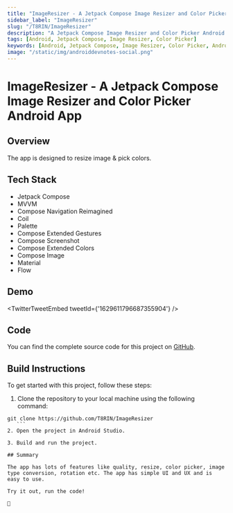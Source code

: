 ```yaml
---
title: "ImageResizer - A Jetpack Compose Image Resizer and Color Picker Android App"
sidebar_label: "ImageResizer"
slug: "/T8RIN/ImageResizer"
description: "A Jetpack Compose Image Resizer and Color Picker Android App"
tags: [Android, Jetpack Compose, Image Resizer, Color Picker]
keywords: [Android, Jetpack Compose, Image Resizer, Color Picker, Android Dev Notes]
image: "/static/img/androiddevnotes-social.png"
---
```



# ImageResizer - A Jetpack Compose Image Resizer and Color Picker Android App

## Overview

The app is designed to resize image & pick colors.

## Tech Stack

- Jetpack Compose
- MVVM
- Compose Navigation Reimagined
- Coil
- Palette
- Compose Extended Gestures
- Compose Screenshot
- Compose Extended Colors
- Compose Image
- Material
- Flow

## Demo

<TwitterTweetEmbed
  tweetId={'1629611796687355904'}
/>

## Code

You can find the complete source code for this project on [GitHub](https://github.com/T8RIN/ImageResizer).

## Build Instructions

To get started with this project, follow these steps:

1. Clone the repository to your local machine using the following command:

 ```
 git clone https://github.com/T8RIN/ImageResizer
    ```
2. Open the project in Android Studio.

3. Build and run the project.

## Summary

The app has lots of features like quality, resize, color picker, image type conversion, rotation etc. The app has simple UI and UX and is easy to use.

Try it out, run the code!

🐣
